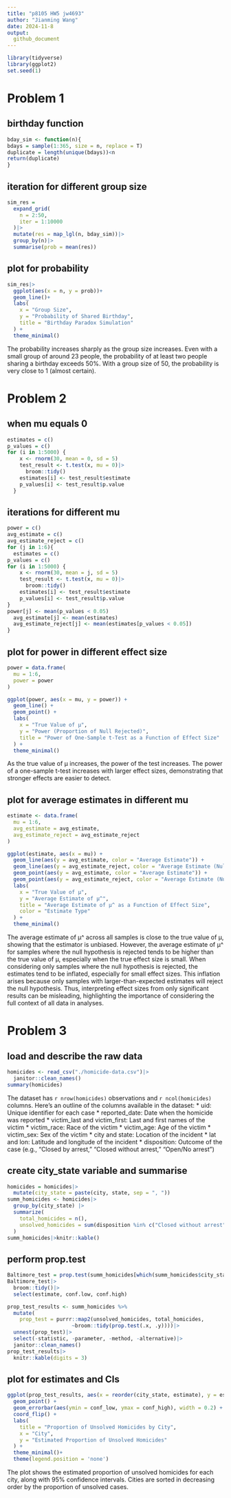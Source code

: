 ```yaml
---
title: "p8105 HW5 jw4693"
author: "Jianming Wang"
date: 2024-11-8
output: 
  github_document
---
```


```r
library(tidyverse)
library(ggplot2)
set.seed(1)
```

# Problem 1
## birthday function
```r
bday_sim <- function(n){
bdays = sample(1:365, size = n, replace = T)
duplicate = length(unique(bdays))<n
return(duplicate)
}
```

## iteration for different group size
```r
sim_res = 
  expand_grid(
    n = 2:50,
    iter = 1:10000
  )|>
  mutate(res = map_lgl(n, bday_sim))|>
  group_by(n)|>
  summarise(prob = mean(res))
```

## plot for probability
```r
sim_res|>
  ggplot(aes(x = n, y = prob))+
  geom_line()+
  labs(
    x = "Group Size",
    y = "Probability of Shared Birthday",
    title = "Birthday Paradox Simulation"
  ) +
  theme_minimal()
```

The probability increases sharply as the group size increases. Even with a small group of around 23 people, the probability of at least two people sharing a birthday exceeds 50%. With a group size of 50, the probability is very close to 1 (almost certain).

# Problem 2
## when mu equals 0
```r
estimates = c()
p_values = c()
for (i in 1:5000) {
    x <- rnorm(30, mean = 0, sd = 5)
    test_result <- t.test(x, mu = 0)|>
      broom::tidy()
    estimates[i] <- test_result$estimate
    p_values[i] <- test_result$p.value
  }
```

## iterations for different mu
```r
power = c()
avg_estimate = c()
avg_estimate_reject = c()
for (j in 1:6){
  estimates = c()
p_values = c()
for (i in 1:5000) {
    x <- rnorm(30, mean = j, sd = 5)
    test_result <- t.test(x, mu = 0)|>
      broom::tidy()
    estimates[i] <- test_result$estimate
    p_values[i] <- test_result$p.value
}
power[j] <- mean(p_values < 0.05)
  avg_estimate[j] <- mean(estimates)
  avg_estimate_reject[j] <- mean(estimates[p_values < 0.05])
}
```

## plot for power in different effect size
```r
power = data.frame(
  mu = 1:6,
  power = power
)
```

```r
ggplot(power, aes(x = mu, y = power)) +
  geom_line() +
  geom_point() +
  labs(
    x = "True Value of μ",
    y = "Power (Proportion of Null Rejected)",
    title = "Power of One-Sample t-Test as a Function of Effect Size"
  ) +
  theme_minimal()
```

As the true value of μ increases, the power of the test increases. The power of a one-sample t-test increases with larger effect sizes, demonstrating that stronger effects are easier to detect.

## plot for average estimates in different mu
```r
estimate <- data.frame(
  mu = 1:6,
  avg_estimate = avg_estimate,
  avg_estimate_reject = avg_estimate_reject
)
```

```r
ggplot(estimate, aes(x = mu)) +
  geom_line(aes(y = avg_estimate, color = "Average Estimate")) +
  geom_line(aes(y = avg_estimate_reject, color = "Average Estimate (Null Rejected)")) +
  geom_point(aes(y = avg_estimate, color = "Average Estimate")) +
  geom_point(aes(y = avg_estimate_reject, color = "Average Estimate (Null Rejected)")) +
  labs(
    x = "True Value of μ",
    y = "Average Estimate of μ^",
    title = "Average Estimate of μ^ as a Function of Effect Size",
    color = "Estimate Type"
  ) +
  theme_minimal()
```

The average estimate of μ^ across all samples is close to the true value of μ, showing that the estimator is unbiased. However, the average estimate of μ^ for samples where the null hypothesis is rejected tends to be higher than the true value of μ, especially when the true effect size is small.
When considering only samples where the null hypothesis is rejected, the estimates tend to be inflated, especially for small effect sizes. This inflation arises because only samples with larger-than-expected estimates will reject the null hypothesis. Thus, interpreting effect sizes from only significant results can be misleading, highlighting the importance of considering the full context of all data in analyses.

# Problem 3
## load and describe the raw data
```r
homicides <- read_csv("./homicide-data.csv")|>
  janitor::clean_names()
summary(homicides)
```
The dataset has `r nrow(homicides)` observations and `r ncol(homicides)` columns. Here’s an outline of the columns available in the dataset:
* uid: Unique identifier for each case
* reported_date: Date when the homicide was reported
* victim_last and victim_first: Last and first names of the victim
* victim_race: Race of the victim
* victim_age: Age of the victim
* victim_sex: Sex of the victim
* city and state: Location of the incident
* lat and lon: Latitude and longitude of the incident
* disposition: Outcome of the case (e.g., "Closed by arrest," "Closed without arrest," "Open/No arrest")

## create city_state variable and summarise
```r
homicides = homicides|>
  mutate(city_state = paste(city, state, sep = ", "))
summ_homicides <- homicides|>
  group_by(city_state) |>
  summarize(
    total_homicides = n(),
    unsolved_homicides = sum(disposition %in% c("Closed without arrest", "Open/No arrest"))
  )
summ_homicides|>knitr::kable()
```

## perform prop.test
```r
Baltimore_test = prop.test(summ_homicides[which(summ_homicides$city_state == 'Baltimore, MD'),]$unsolved_homicides, summ_homicides[which(summ_homicides$city_state == 'Baltimore, MD'),]$total_homicides)
Baltimore_test|>
  broom::tidy()|>
  select(estimate, conf.low, conf.high)
```

```r
prop_test_results <- summ_homicides %>%
  mutate(
    prop_test = purrr::map2(unsolved_homicides, total_homicides, 
                     ~broom::tidy(prop.test(.x, .y))))|>
  unnest(prop_test)|>
  select(-statistic, -parameter, -method, -alternative)|>
  janitor::clean_names()
prop_test_results|>
  knitr::kable(digits = 3)
```

## plot for estimates and CIs
```r
ggplot(prop_test_results, aes(x = reorder(city_state, estimate), y = estimate, color = city_state)) +
  geom_point() +
  geom_errorbar(aes(ymin = conf_low, ymax = conf_high), width = 0.2) +
  coord_flip() +
  labs(
    title = "Proportion of Unsolved Homicides by City",
    x = "City",
    y = "Estimated Proportion of Unsolved Homicides"
  ) +
  theme_minimal()+
  theme(legend.position = 'none')
```

The plot shows the estimated proportion of unsolved homicides for each city, along with 95% confidence intervals. Cities are sorted in decreasing order by the proportion of unsolved cases.

